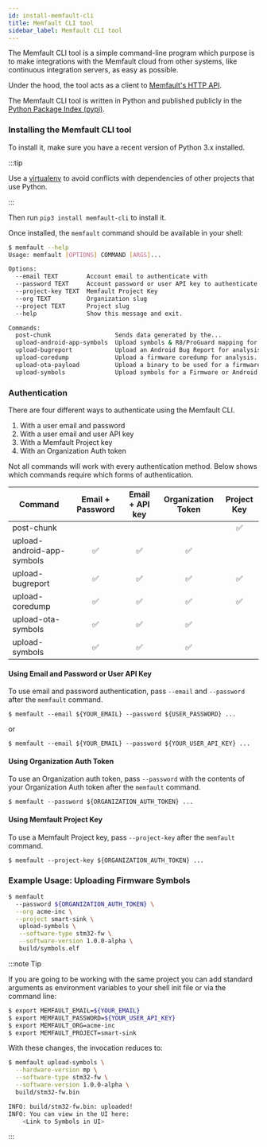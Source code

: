 ```yaml
---
id: install-memfault-cli
title: Memfault CLI tool
sidebar_label: Memfault CLI tool
---
```



The Memfault CLI tool is a simple command-line program which purpose is to make
integrations with the Memfault cloud from other systems, like continuous
integration servers, as easy as possible.

Under the hood, the tool acts as a client to [Memfault's HTTP API](/api).

The Memfault CLI tool is written in Python and published publicly in the
[Python Package Index (pypi)](https://pypi.org/project/memfault-cli/).

### Installing the Memfault CLI tool

To install it, make sure you have a recent version of Python 3.x installed.

:::tip

Use a
[virtualenv](https://packaging.python.org/tutorials/installing-packages/#creating-virtual-environments)
to avoid conflicts with dependencies of other projects that use Python.

:::

Then run `pip3 install memfault-cli` to install it.

Once installed, the `memfault` command should be available in your shell:

```bash
$ memfault --help
Usage: memfault [OPTIONS] COMMAND [ARGS]...

Options:
  --email TEXT        Account email to authenticate with
  --password TEXT     Account password or user API key to authenticate with
  --project-key TEXT  Memfault Project Key
  --org TEXT          Organization slug
  --project TEXT      Project slug
  --help              Show this message and exit.

Commands:
  post-chunk                  Sends data generated by the...
  upload-android-app-symbols  Upload symbols & R8/ProGuard mapping for an...
  upload-bugreport            Upload an Android Bug Report for analysis by...
  upload-coredump             Upload a firmware coredump for analysis.
  upload-ota-payload          Upload a binary to be used for a firmware...
  upload-symbols              Upload symbols for a Firmware or Android...
```

### Authentication

There are four different ways to authenticate using the Memfault CLI.

1. With a user email and password
1. With a user email and user API key
2. With a Memfault Project key
3. With an Organization Auth token

Not all commands will work with every authentication method. Below shows which commands
require which forms of authentication.

| Command                    | Email + Password   | Email + API key    | Organization Token   | Project Key |
|----------------------------|:------------------:|:------------------:|:--------------------:|:-------------:|
| post-chunk                 |                    |                    |                     |      ✅      |
| upload-android-app-symbols |         ✅          |         ✅        |          ✅          |             |
| upload-bugreport           |         ✅          |         ✅        |          ✅          |      ✅      |
| upload-coredump            |         ✅          |         ✅        |          ✅          |      ✅      |
| upload-ota-symbols         |         ✅          |         ✅        |          ✅          |             |
| upload-symbols             |         ✅          |         ✅        |          ✅          |             |

#### Using Email and Password or User API Key

To use email and password authentication, pass `--email` and `--password` after the `memfault` command.

```
$ memfault --email ${YOUR_EMAIL} --password ${USER_PASSWORD} ...
```

or

```
$ memfault --email ${YOUR_EMAIL} --password ${YOUR_USER_API_KEY} ...
```

#### Using Organization Auth Token

To use an Organization auth token, pass `--password` with the contents of your Organization Auth token after the `memfault` command.

```
$ memfault --password ${ORGANIZATION_AUTH_TOKEN} ...
```


#### Using Memfault Project Key

To use a Memfault Project key, pass `--project-key` after the `memfault` command.

```
$ memfault --project-key ${ORGANIZATION_AUTH_TOKEN} ...
```


### Example Usage: Uploading Firmware Symbols

<AuthTokenRequiredCallout />

```bash
$ memfault
  --password ${ORGANIZATION_AUTH_TOKEN} \
  --org acme-inc \
  --project smart-sink \
   upload-symbols \
   --software-type stm32-fw \
   --software-version 1.0.0-alpha \
   build/symbols.elf
```

:::note Tip

If you are going to be working with the same project you can add standard
arguments as environment variables to your shell init file or via the command
line:

```bash
$ export MEMFAULT_EMAIL=${YOUR_EMAIL}
$ export MEMFAULT_PASSWORD=${YOUR_USER_API_KEY}
$ export MEMFAULT_ORG=acme-inc
$ export MEMFAULT_PROJECT=smart-sink
```

With these changes, the invocation reduces to:

```bash
$ memfault upload-symbols \
  --hardware-version mp \
  --software-type stm32-fw \
  --software-version 1.0.0-alpha \
  build/stm32-fw.bin

INFO: build/stm32-fw.bin: uploaded!
INFO: You can view in the UI here:
    <Link to Symbols in UI>
```

:::
